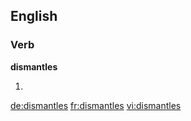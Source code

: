 ==English==

===Verb===
'''dismantles'''

# {{third-person singular of|[[dismantle]]}}

[[de:dismantles]]
[[fr:dismantles]]
[[vi:dismantles]]